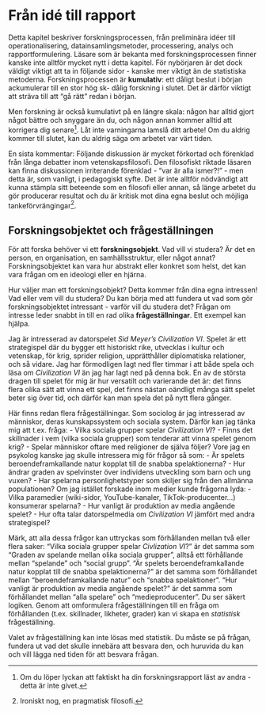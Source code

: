 # Från idé till rapport

Detta kapitel beskriver forskningsprocessen, från preliminära idéer till operationalisering, datainsamlingsmetoder, processering, analys och rapportformulering. Läsare som är bekanta med forskningsprocessen finner kanske inte alltför mycket nytt i detta kapitel. För nybörjaren är det dock väldigt viktigt att ta in följande sidor - kanske mer viktigt än de statistiska metoderna. Forskningsprocessen är **kumulativ**: ett dåligt beslut i början ackumulerar till en stor hög sk- dålig forskning i slutet. Det är därför viktigt att sträva till att "gå rätt" redan i början.

Men forskning är också kumulativt på en längre skala: någon har alltid gjort något bättre och snyggare än du, och någon annan kommer alltid att korrigera dig senare^[Om du löper lyckan att faktiskt ha din forskningsrapport läst av andra - detta är inte givet.]. Låt inte varningarna lamslå ditt arbete! Om du aldrig kommer till slutet, kan du aldrig säga om arbetet var värt tiden.

En sista kommentar: Följande diskussion är mycket förkortad och förenklad från långa debatter inom vetenskapsfilosofi. Den filosofiskt riktade läsaren kan finna diskussionen irriterande förenklad - "var är alla ismer?!" - men detta är, som vanligt, i pedagogiskt syfte. Det är inte alltför nödvändigt att kunna stämpla sitt beteende som en filosofi eller annan, så länge arbetet du gör producerar resultat och du är kritisk mot dina egna beslut och möjliga tankeförvrängingar^[Ironiskt nog, en pragmatisk filosofi.].

## Forskningsobjektet och frågeställningen
För att forska behöver vi ett **forskningsobjekt**. Vad vill vi studera? Är det en person, en organisation, en samhällsstruktur, eller något annat? Forskningsobjektet kan vara hur abstrakt eller konkret som helst, det kan vara frågan om en ideologi eller en hjärna.

Hur väljer man ett forskningsobjekt? Detta kommer från dina egna intressen! Vad eller vem vill du studera? Du kan börja med att fundera ut vad som gör forskningsobjektet intressant - varför vill du studera det? Frågan om intresse leder snabbt in till en rad olika **frågeställningar**. Ett exempel kan hjälpa.

Jag är intresserad av datorspelet *Sid Meyer's Civilization VI*. Spelet är ett strategispel där du bygger ett historiskt rike, utvecklas i kultur och vetenskap, för krig, sprider religion, upprätthåller diplomatiska relationer, och så vidare. Jag har förmodligen lagt ned fler timmar i att både spela och läsa om *Civilization VI* än jag har lagt ned på denna bok. En av de största dragen till spelet för mig är hur versatilt och varierande det är: det finns flera olika sätt att vinna ett spel, det finns nästan oändligt många sätt spelet beter sig över tid, och därför kan man spela det på nytt flera gånger.

Här finns redan flera frågeställningar. Som sociolog är jag intresserad av människor, deras kunskapssystem och sociala system. Därför kan jag tänka mig att t.ex. fråga:
-  Vilka sociala grupper spelar *Civilization VI*?
-  Finns det skillnader i vem (vilka sociala grupper) som tenderar att vinna spelet genom krig?
-  Spelar människor oftare med religioner de själva följer?
Vore jag en psykolog kanske jag skulle intressera mig för frågor så som:
-  Är spelets beroendeframkallande natur kopplat till de snabba spelaktionerna?
-  Hur ändrar graden av spelvinster över individens utveckling som barn och ung vuxen?
-  Har spelarna personlighetstyper som skiljer sig från den allmänna populationen?
Om jag istället forskade inom medier kunde frågorna lyda:
-  Vilka paramedier (wiki-sidor, YouTube-kanaler, TikTok-producenter...) konsumerar spelarna?
-  Hur vanligt är produktion av media angående spelet?
-  Hur ofta talar datorspelmedia om *Civilization VI* jämfört med andra strategispel?

Märk, att alla dessa frågor kan uttryckas som förhållanden mellan två eller flera saker: "Vilka sociala grupper spelar *Civlization VI*?" är det samma som "Graden av spelande mellan olika sociala grupper", alltså ett förhållande mellan "spelande" och "social grupp". "Är spelets beroendeframkallande natur kopplat till de snabba spelaktionerna?" är det samma som förhållandet mellan "beroendeframkallande natur" och "snabba spelaktioner". "Hur vanligt är produktion av media angående spelet?" är det samma som förhållandet mellan "alla spelare" och "medieproducenter". Du ser säkert logiken. Genom att omformulera frågeställningen till en fråga om förhållanden (t.ex. skillnader, likheter, grader) kan vi skapa en *statistisk* frågeställning.

Valet av frågeställning kan inte lösas med statistik. Du måste se på frågan, fundera ut vad det skulle innebära att besvara den, och huruvida du kan och vill lägga ned tiden för att besvara frågan.